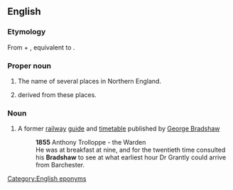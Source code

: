 ==English==

===Etymology===
From {{inh|en|ang|brād}} + {{m|ang|sceaga||thicket}}, equivalent to {{com|en|broad|shaw}}.

===Proper noun===
{{en-proper noun}}

# The name of several places in Northern England.
# {{surname|[[habitational]]|from=Old English|dot=}} derived from these places.

===Noun===
{{en-noun}}

# {{lb|en|British}} A former [[railway]] [[guide]] and [[timetable]] published by [[w:George Bradshaw|George Bradshaw]]
#: '''1855''' Anthony Trolloppe - the Warden
#: He was at breakfast at nine, and for the twentieth time consulted his '''Bradshaw''' to see at what earliest hour Dr Grantly could arrive from Barchester.

[[Category:English eponyms]]